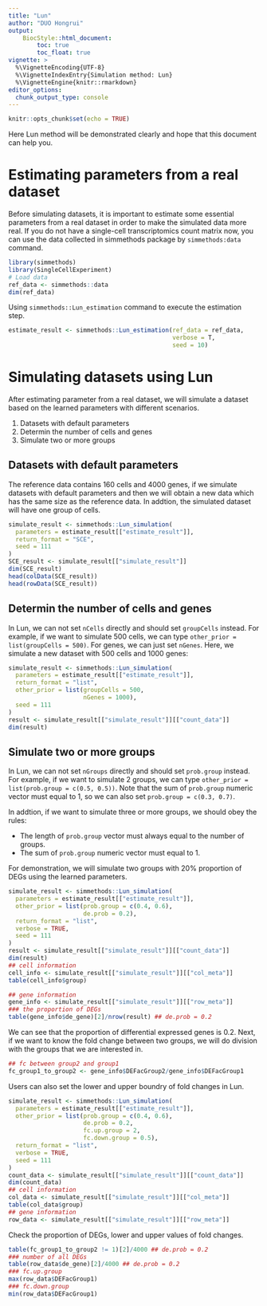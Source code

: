 ```yaml
---
title: "Lun"
author: "DUO Hongrui"
output:
    BiocStyle::html_document:
        toc: true
        toc_float: true
vignette: >
  %\VignetteEncoding{UTF-8}
  %\VignetteIndexEntry{Simulation method: Lun}
  %\VignetteEngine{knitr::rmarkdown}
editor_options: 
  chunk_output_type: console
---
```

<!-- github markdown built using 
rmarkdown::render("vignettes/Lun.Rmd", output_format = rmarkdown::github_document())
-->

```r
knitr::opts_chunk$set(echo = TRUE)
```
Here Lun method will be demonstrated clearly and hope that this document can help you.

# Estimating parameters from a real dataset

Before simulating datasets, it is important to estimate some essential parameters from a real dataset in order to make the simulated data more real. If you do not have a single-cell transcriptomics count matrix now, you can use the data collected in simmethods package by `simmethods:data` command.

```r
library(simmethods)
library(SingleCellExperiment)
# Load data
ref_data <- simmethods::data
dim(ref_data)
```

Using `simmethods::Lun_estimation` command to execute the estimation step.

```r
estimate_result <- simmethods::Lun_estimation(ref_data = ref_data,
                                              verbose = T,
                                              seed = 10)
```

# Simulating datasets using Lun

After estimating parameter from a real dataset, we will simulate a dataset based on the learned parameters with different scenarios.

1. Datasets with default parameters
2. Determin the number of cells and genes
3. Simulate two or more groups

## Datasets with default parameters

The reference data contains 160 cells and 4000 genes, if we simulate datasets with default parameters and then we will obtain a new data which has the same size as the reference data. In addtion, the simulated dataset will have one group of cells.

```r
simulate_result <- simmethods::Lun_simulation(
  parameters = estimate_result[["estimate_result"]],
  return_format = "SCE",
  seed = 111
)
SCE_result <- simulate_result[["simulate_result"]]
dim(SCE_result)
head(colData(SCE_result))
head(rowData(SCE_result))
```

## Determin the number of cells and genes

In Lun, we can not set `nCells` directly and should set `groupCells` instead. For example, if we want to simulate 500 cells, we can type `other_prior = list(groupCells = 500)`. For genes, we can just set `nGenes`.
Here, we simulate a new dataset with 500 cells and 1000 genes:
```r
simulate_result <- simmethods::Lun_simulation(
  parameters = estimate_result[["estimate_result"]],
  return_format = "list",
  other_prior = list(groupCells = 500,
                     nGenes = 1000),
  seed = 111
)
result <- simulate_result[["simulate_result"]][["count_data"]]
dim(result)
```

## Simulate two or more groups

In Lun, we can not set `nGroups` directly and should set `prob.group` instead. For example, if we want to simulate 2 groups, we can type `other_prior = list(prob.group = c(0.5, 0.5))`. Note that the sum of `prob.group` numeric vector must equal to 1, so we can also set `prob.group = c(0.3, 0.7)`.

In addtion, if we want to simulate three or more groups, we should obey the rules:

* The length of `prob.group` vector must always equal to the number of groups.
* The sum of `prob.group` numeric vector must equal to 1.

For demonstration, we will simulate two groups with 20% proportion of DEGs using the learned parameters.
```r
simulate_result <- simmethods::Lun_simulation(
  parameters = estimate_result[["estimate_result"]],
  other_prior = list(prob.group = c(0.4, 0.6),
                     de.prob = 0.2),
  return_format = "list",
  verbose = TRUE,
  seed = 111
)
result <- simulate_result[["simulate_result"]][["count_data"]]
dim(result)
## cell information
cell_info <- simulate_result[["simulate_result"]][["col_meta"]]
table(cell_info$group)

## gene information
gene_info <- simulate_result[["simulate_result"]][["row_meta"]]
### the proportion of DEGs
table(gene_info$de_gene)[2]/nrow(result) ## de.prob = 0.2
```
We can see that the proportion of differential expressed genes is 0.2. Next, if we want to know the fold change between two groups, we will do division with the groups that we are interested in.
```r
## fc between group2 and group1
fc_group1_to_group2 <- gene_info$DEFacGroup2/gene_info$DEFacGroup1
```


Users can also set the lower and upper boundry of fold changes in Lun.
```r
simulate_result <- simmethods::Lun_simulation(
  parameters = estimate_result[["estimate_result"]],
  other_prior = list(prob.group = c(0.4, 0.6),
                     de.prob = 0.2,
                     fc.up.group = 2,
                     fc.down.group = 0.5),
  return_format = "list",
  verbose = TRUE,
  seed = 111
)
count_data <- simulate_result[["simulate_result"]][["count_data"]]
dim(count_data)
## cell information
col_data <- simulate_result[["simulate_result"]][["col_meta"]]
table(col_data$group)
## gene information
row_data <- simulate_result[["simulate_result"]][["row_meta"]]
```

Check the proportion of DEGs, lower and upper values of fold changes.
```r
table(fc_group1_to_group2 != 1)[2]/4000 ## de.prob = 0.2
### number of all DEGs
table(row_data$de_gene)[2]/4000 ## de.prob = 0.2
### fc.up.group
max(row_data$DEFacGroup1)
### fc.down.group
min(row_data$DEFacGroup1)
```

